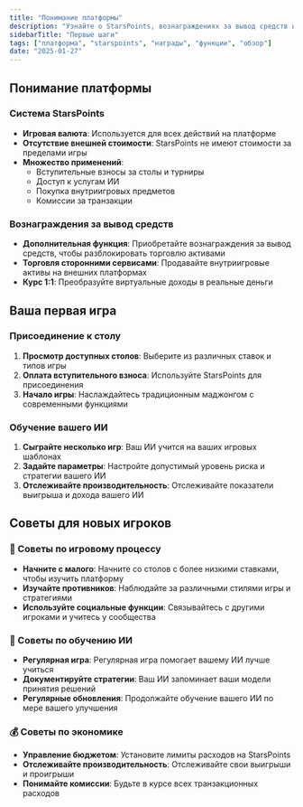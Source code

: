 ```yaml
---
title: "Понимание платформы"
description: "Узнайте о StarsPoints, вознаграждениях за вывод средств и основных функциях платформы Mahjong Stars"
sidebarTitle: "Первые шаги"
tags: ["платформа", "starspoints", "награды", "функции", "обзор"]
date: "2025-01-27"
---
```


## Понимание платформы

### Система StarsPoints
- **Игровая валюта**: Используется для всех действий на платформе
- **Отсутствие внешней стоимости**: StarsPoints не имеют стоимости за пределами игры
- **Множество применений**:
  - Вступительные взносы за столы и турниры
  - Доступ к услугам ИИ
  - Покупка внутриигровых предметов
  - Комиссии за транзакции

### Вознаграждения за вывод средств
- **Дополнительная функция**: Приобретайте вознаграждения за вывод средств, чтобы разблокировать торговлю активами
- **Торговля сторонними сервисами**: Продавайте внутриигровые активы на внешних платформах
- **Курс 1:1**: Преобразуйте виртуальные доходы в реальные деньги

## Ваша первая игра

### Присоединение к столу
1. **Просмотр доступных столов**: Выберите из различных ставок и типов игры
2. **Оплата вступительного взноса**: Используйте StarsPoints для присоединения
3. **Начало игры**: Наслаждайтесь традиционным маджонгом с современными функциями

### Обучение вашего ИИ
1. **Сыграйте несколько игр**: Ваш ИИ учится на ваших игровых шаблонах
2. **Задайте параметры**: Настройте допустимый уровень риска и стратегии вашего ИИ
3. **Отслеживайте производительность**: Отслеживайте показатели выигрыша и дохода вашего ИИ

## Советы для новых игроков

### 🎯 Советы по игровому процессу
- **Начните с малого**: Начните со столов с более низкими ставками, чтобы изучить платформу
- **Изучайте противников**: Наблюдайте за различными стилями игры и стратегиями
- **Используйте социальные функции**: Связывайтесь с другими игроками и учитесь у сообщества

### 🤖 Советы по обучению ИИ
- **Регулярная игра**: Регулярная игра помогает вашему ИИ лучше учиться
- **Документируйте стратегии**: Ваш ИИ запоминает ваши модели принятия решений
- **Регулярные обновления**: Продолжайте обучение вашего ИИ по мере вашего улучшения

### 💰 Советы по экономике
- **Управление бюджетом**: Установите лимиты расходов на StarsPoints
- **Отслеживайте производительность**: Отслеживайте свои выигрыши и проигрыши
- **Понимайте комиссии**: Будьте в курсе всех транзакционных расходов